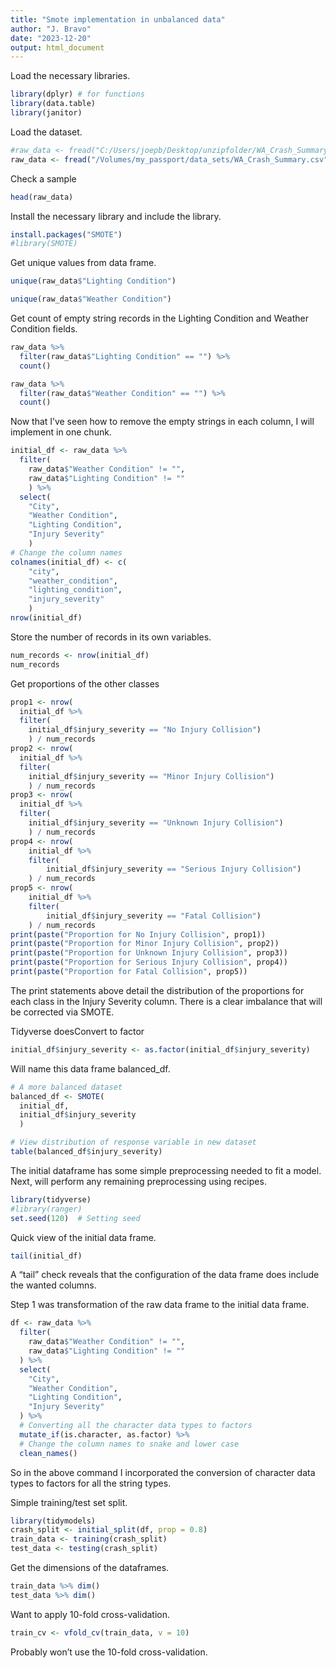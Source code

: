 ```yaml
---
title: "Smote implementation in unbalanced data"
author: "J. Bravo"
date: "2023-12-20"
output: html_document
---
```

Load the necessary libraries.
```r
library(dplyr) # for functions
library(data.table)
library(janitor)
```
Load the dataset.
```r
#raw_data <- fread("C:/Users/joepb/Desktop/unzipfolder/WA_Crash_Summary.csv")
raw_data <- fread("/Volumes/my_passport/data_sets/WA_Crash_Summary.csv")
```
Check a sample
```r
head(raw_data)
```
Install the necessary library and include the library.
```r
install.packages("SMOTE")
#library(SMOTE)
```

Get unique values from data frame.
```r
unique(raw_data$"Lighting Condition")
```
```r
unique(raw_data$"Weather Condition")
```

Get count of empty string records in the Lighting Condition and Weather Condition fields.
```r
raw_data %>%
  filter(raw_data$"Lighting Condition" == "") %>%
  count()
```
```r
raw_data %>%
  filter(raw_data$"Weather Condition" == "") %>%
  count()
```

Now that I've seen how to remove the empty strings in each column, I will implement in one chunk.
```r
initial_df <- raw_data %>%
  filter(
    raw_data$"Weather Condition" != "",
    raw_data$"Lighting Condition" != ""
    ) %>%
  select(
    "City",
    "Weather Condition",
    "Lighting Condition",
    "Injury Severity"
    )
# Change the column names
colnames(initial_df) <- c(
    "city",
    "weather_condition",
    "lighting_condition",
    "injury_severity"
    )
nrow(initial_df)
```

Store the number of records in its own variables.
```r
num_records <- nrow(initial_df)
num_records
```
Get proportions of the other classes
```r
prop1 <- nrow(
  initial_df %>%
  filter(
    initial_df$injury_severity == "No Injury Collision")
    ) / num_records
prop2 <- nrow(
  initial_df %>%
  filter(
    initial_df$injury_severity == "Minor Injury Collision")
    ) / num_records
prop3 <- nrow(
  initial_df %>%
  filter(
    initial_df$injury_severity == "Unknown Injury Collision")
    ) / num_records
prop4 <- nrow(
    initial_df %>%
    filter(
        initial_df$injury_severity == "Serious Injury Collision")
    ) / num_records
prop5 <- nrow(
    initial_df %>%
    filter(
        initial_df$injury_severity == "Fatal Collision")
    ) / num_records
print(paste("Proportion for No Injury Collision", prop1))
print(paste("Proportion for Minor Injury Collision", prop2))
print(paste("Proportion for Unknown Injury Collision", prop3))
print(paste("Proportion for Serious Injury Collision", prop4))
print(paste("Proportion for Fatal Collision", prop5))
```
The print statements above detail the distribution of the proportions for each class in the Injury Severity column. There is a clear imbalance that will be corrected via SMOTE.

Tidyverse doesConvert to factor
```r
initial_df$injury_severity <- as.factor(initial_df$injury_severity)
```

Will name this data frame balanced_df.
```r
# A more balanced dataset
balanced_df <- SMOTE(
  initial_df,
  initial_df$injury_severity
  )

# View distribution of response variable in new dataset
table(balanced_df$injury_severity)
```

The initial dataframe has some simple preprocessing needed to fit a model.
Next, will perform any remaining preprocessing using recipes.
```r
library(tidyverse)
#library(ranger)
set.seed(120)  # Setting seed
```
Quick view of the initial data frame.
```r
tail(initial_df)
```
A "tail" check reveals that the configuration of the data frame does include the wanted
columns.

Step 1 was transformation of the raw data frame to the initial data frame.
```r
df <- raw_data %>%
  filter(
    raw_data$"Weather Condition" != "",
    raw_data$"Lighting Condition" != ""
  ) %>%
  select(
    "City",
    "Weather Condition",
    "Lighting Condition",
    "Injury Severity"
  ) %>%
  # Converting all the character data types to factors
  mutate_if(is.character, as.factor) %>%
  # Change the column names to snake and lower case
  clean_names()
```
So in the above command I incorporated the conversion of character data types to factors
for all the string types.

Simple training/test set split.
```r
library(tidymodels)
crash_split <- initial_split(df, prop = 0.8)
train_data <- training(crash_split)
test_data <- testing(crash_split)
```
Get the dimensions of the dataframes.
```r
train_data %>% dim()
test_data %>% dim()
```
Want to apply 10-fold cross-validation.
```r
train_cv <- vfold_cv(train_data, v = 10)
```
Probably won't use the 10-fold cross-validation.






